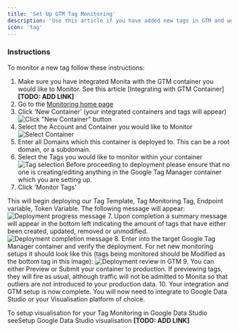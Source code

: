 ```yaml
---
title: 'Set Up GTM Tag Monitoring'
description: 'Use this article if you have added new tags in GTM and would like to monitor them'
icon: 'tag'
---
```


### Instructions

To monitor a new tag follow these instructions:

1. Make sure you have integrated Monita with the GTM container you would like to Monitor. See this article [Integrating with GTM Container] **[TODO: ADD LINK]**
2. Go to the [Monitoring home page](https://beta.raptor.digital/monitoring)
3. Click 'New Container' (your integrated containers and tags will appear)
![Click "New Container" button](/images/monitoring/gtm-monitoring-add-new-container-button.png)
4. Select the Account and Container you would like to Monitor
![Select Container](/images/monitoring/gtm-monitoring-select-container.png)
5. Enter all Domains which this container is deployed to. This can be a root domain, or a subdomain. 
6. Select the Tags you would like to monitor within your container
![Tag selection](/images/monitoring/gtm-monitoring-tag-selection.png)
<Warning>Before proceeding to deployment please ensure that no one is creating/editing anything in the Google Tag Manager container which you are setting up.</Warning>
6.  Click 'Monitor Tags'

This will begin deploying our Tag Template, Tag Monitoring Tag, Endpoint variable, Token Variable. The following message will appear:
![Deployment progress message](/images/monitoring/gtm-monitoring-deployment-confirmation1.png)
7. Upon completion a summary message will appear in the bottom left indicating the amount of tags that have either been created, updated, removed or unmodified.
![Deployment completion message](/images/monitoring/gtm-monitoring-deployment-confirmation2.png)
8.  Enter into the target Google Tag Manager container and verify the deployment. For net new monitoring setups  it should look like this (tags being monitored should be Modified as the bottom tag in this image):
![Deployment review in GTM](/images/monitoring/gtm-monitoring-deployed-assets-in-gtm.png)
9. You can either Preview or Submit your container to production.
<Note>If previewing tags, they will fire as usual, although traffic will not be admitted to Monita so that outliers are not introduced to your production data.</Note>
10. Your integration and GTM setup is now complete. You will now need to integrate to Google Data Studio or your Visualisation platform of choice.

To setup visualisation for your Tag Monitoring in Google Data Studio seeSetup Google Data Studio visualisation **[TODO: ADD LINK]**